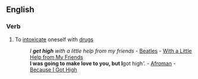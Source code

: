 ==English==

===Verb===
{{en-verb|gets high|getting high|got high|gotten high}}

# {{idiom}} To [[intoxicate]] oneself with [[drugs]]
#:''I '''get high''' with a little help from my friends'' - [[Beatles]] - [[w:With a Little Help from My Friends|With a Little Help from My Friends]]
#:'''I was going to make love to you, but I '''got high'''.'' - [[w:Afroman|Afroman]] - [[w:Because I Got High|Because I Got High]]